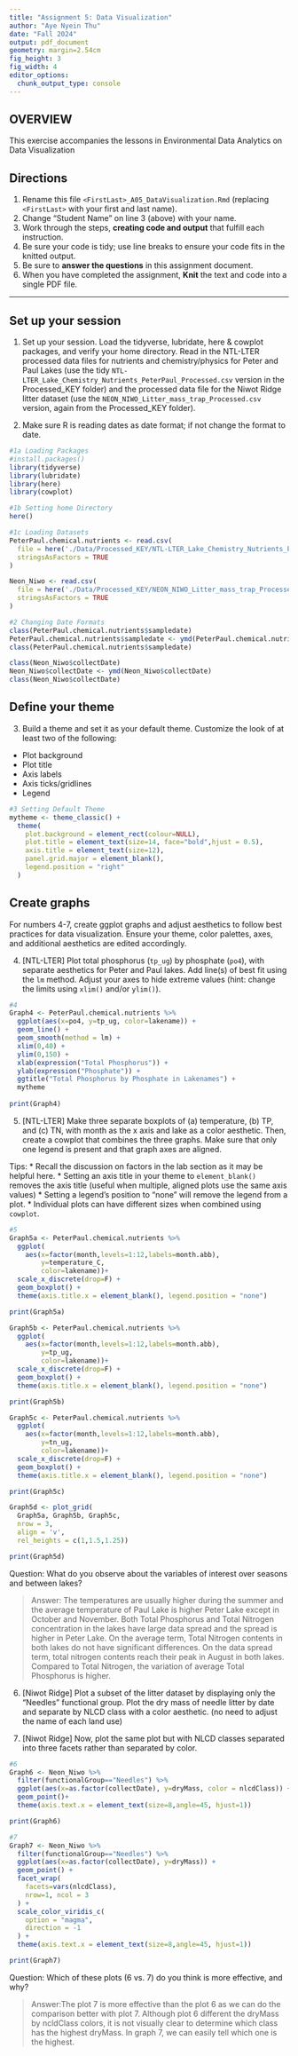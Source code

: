 ```yaml
---
title: "Assignment 5: Data Visualization"
author: "Aye Nyein Thu"
date: "Fall 2024"
output: pdf_document
geometry: margin=2.54cm
fig_height: 3
fig_width: 4
editor_options: 
  chunk_output_type: console
---
```


## OVERVIEW

This exercise accompanies the lessons in Environmental Data Analytics on Data Visualization 

## Directions
1. Rename this file `<FirstLast>_A05_DataVisualization.Rmd` (replacing `<FirstLast>` with your first and last name).
2. Change "Student Name" on line 3 (above) with your name.
3. Work through the steps, **creating code and output** that fulfill each instruction.
4. Be sure your code is tidy; use line breaks to ensure your code fits in the knitted output.
5. Be sure to **answer the questions** in this assignment document.
6. When you have completed the assignment, **Knit** the text and code into a single PDF file.

---

## Set up your session 

1. Set up your session. Load the tidyverse, lubridate, here & cowplot packages, and verify your home directory. Read in the NTL-LTER processed data files for nutrients and chemistry/physics for Peter and Paul Lakes (use the tidy `NTL-LTER_Lake_Chemistry_Nutrients_PeterPaul_Processed.csv` version in the Processed_KEY folder) and the processed data file for the Niwot Ridge litter dataset (use the `NEON_NIWO_Litter_mass_trap_Processed.csv` version, again from the Processed_KEY folder). 

2. Make sure R is reading dates as date format; if not change the format to date.

```r
#1a Loading Packages
#install.packages()
library(tidyverse)
library(lubridate)
library(here)
library(cowplot)

#1b Setting home Directory
here()

#1c Loading Datasets
PeterPaul.chemical.nutrients <- read.csv(
  file = here('./Data/Processed_KEY/NTL-LTER_Lake_Chemistry_Nutrients_PeterPaul_Processed.csv'),
  stringsAsFactors = TRUE
)

Neon_Niwo <- read.csv(
  file = here('./Data/Processed_KEY/NEON_NIWO_Litter_mass_trap_Processed.csv'),
  stringsAsFactors = TRUE
)

#2 Changing Date Formats
class(PeterPaul.chemical.nutrients$sampledate)
PeterPaul.chemical.nutrients$sampledate <- ymd(PeterPaul.chemical.nutrients$sampledate)
class(PeterPaul.chemical.nutrients$sampledate)

class(Neon_Niwo$collectDate)
Neon_Niwo$collectDate <- ymd(Neon_Niwo$collectDate)
class(Neon_Niwo$collectDate)

```
## Define your theme
3. Build a theme and set it as your default theme. Customize the look of at least two of the following: 
 * Plot background
 * Plot title
 * Axis labels
 * Axis ticks/gridlines
 * Legend

```r
#3 Setting Default Theme 
mytheme <- theme_classic() + 
  theme(
    plot.background = element_rect(colour=NULL),
    plot.title = element_text(size=14, face="bold",hjust = 0.5),
    axis.title = element_text(size=12),
    panel.grid.major = element_blank(),
    legend.position = "right"
  )

```

## Create graphs
For numbers 4-7, create ggplot graphs and adjust aesthetics to follow best practices for data visualization. Ensure your theme, color palettes, axes, and additional aesthetics are edited accordingly.

4. [NTL-LTER] Plot total phosphorus (`tp_ug`) by phosphate (`po4`), with separate aesthetics for Peter and Paul lakes. Add line(s) of best fit using the `lm` method. Adjust your axes to hide extreme values (hint: change the limits using `xlim()` and/or `ylim()`).

```r
#4 
Graph4 <- PeterPaul.chemical.nutrients %>% 
  ggplot(aes(x=po4, y=tp_ug, color=lakename)) + 
  geom_line() +
  geom_smooth(method = lm) + 
  xlim(0,40) +
  ylim(0,150) + 
  xlab(expression("Total Phosphorus")) + 
  ylab(expression("Phosphate")) +
  ggtitle("Total Phosphorus by Phosphate in Lakenames") +
  mytheme
  
print(Graph4)

```


5. [NTL-LTER] Make three separate boxplots of (a) temperature, (b) TP, and (c) TN, with month as the x axis and lake as a color aesthetic. Then, create a cowplot that combines the three graphs. Make sure that only one legend is present and that graph axes are aligned. 

Tips:
* Recall the discussion on factors in the lab section as it may be helpful here. 
* Setting an axis title in your theme to `element_blank()` removes the axis title (useful when multiple, aligned plots use the same axis values)
* Setting a legend's position to "none" will remove the legend from a plot.
* Individual plots can have different sizes when combined using `cowplot`.

```r
#5 
Graph5a <- PeterPaul.chemical.nutrients %>% 
  ggplot(
    aes(x=factor(month,levels=1:12,labels=month.abb), 
        y=temperature_C, 
        color=lakename))+
  scale_x_discrete(drop=F) + 
  geom_boxplot() +
  theme(axis.title.x = element_blank(), legend.position = "none")

print(Graph5a)

Graph5b <- PeterPaul.chemical.nutrients %>% 
  ggplot(
    aes(x=factor(month,levels=1:12,labels=month.abb), 
        y=tp_ug, 
        color=lakename))+
  scale_x_discrete(drop=F) + 
  geom_boxplot() +
  theme(axis.title.x = element_blank(), legend.position = "none")

print(Graph5b)

Graph5c <- PeterPaul.chemical.nutrients %>% 
  ggplot(
    aes(x=factor(month,levels=1:12,labels=month.abb), 
        y=tn_ug, 
        color=lakename))+
  scale_x_discrete(drop=F) + 
  geom_boxplot() +
  theme(axis.title.x = element_blank(), legend.position = "none")

print(Graph5c)

Graph5d <- plot_grid(
  Graph5a, Graph5b, Graph5c,
  nrow = 3, 
  align = 'v',
  rel_heights = c(1,1.5,1.25))

print(Graph5d)

```

Question: What do you observe about the variables of interest over seasons and between lakes? 

> Answer: The temperatures are usually higher during the summer and the average temperature of Paul Lake is higher Peter Lake except in October and November. Both Total Phosphorus and Total Nitrogen concentration in the lakes have large data spread and the spread is higher in Peter Lake. On the average term, Total Nitrogen contents in both lakes do not have significant differences. On the data spread term, total nitrogen contents reach their peak in August in both lakes. Compared to Total Nitrogen, the variation of average Total Phosphorus is higher. 

6. [Niwot Ridge] Plot a subset of the litter dataset by displaying only the "Needles" functional group. Plot the dry mass of needle litter by date and separate by NLCD class with a color aesthetic. (no need to adjust the name of each land use)

7. [Niwot Ridge] Now, plot the same plot but with NLCD classes separated into three facets rather than separated by color. 

```r
#6
Graph6 <- Neon_Niwo %>% 
  filter(functionalGroup=="Needles") %>%
  ggplot(aes(x=as.factor(collectDate), y=dryMass, color = nlcdClass)) + 
  geom_point()+ 
  theme(axis.text.x = element_text(size=8,angle=45, hjust=1))

print(Graph6)

#7
Graph7 <- Neon_Niwo %>% 
  filter(functionalGroup=="Needles") %>%
  ggplot(aes(x=as.factor(collectDate), y=dryMass)) + 
  geom_point() + 
  facet_wrap(
    facets=vars(nlcdClass),
    nrow=1, ncol = 3
  ) + 
  scale_color_viridis_c(
    option = "magma",
    direction = -1
  ) + 
  theme(axis.text.x = element_text(size=8,angle=45, hjust=1))

print(Graph7)


```
Question: Which of these plots (6 vs. 7) do you think is more effective, and why? 

> Answer:The plot 7 is more effective than the plot 6 as we can do the comparison better with plot 7. Although plot 6 different the dryMass by ncldClass colors, it is not visually clear to determine which class has the highest dryMass. In graph 7, we can easily tell which one is the highest. 